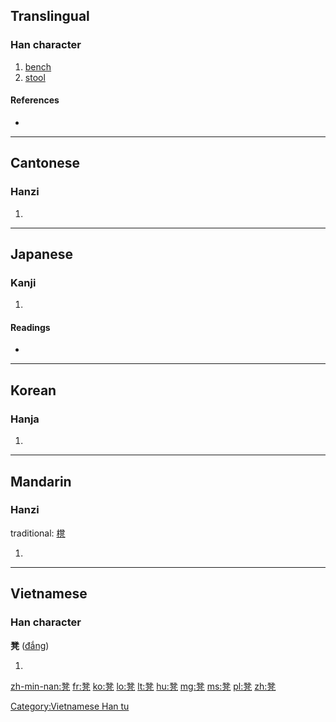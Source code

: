 ==Translingual==

===Han character===
{{Han char|rn=16|rad=几|as=12|sn=14|four=1221<sub>7</sub>|canj=弓廿竹弓 (NTHN)|ids=⿱[[登]][[几]]}}

# [[bench]]
# [[stool]]

====References====
* {{Han ref|kx=0134.360|dkj=01797|dj=0300.210|hdz=10278.200|uh=51F3|ud=20979|bh=B9B9|bd=47545}}

----

==Cantonese==

===Hanzi===
{{yue-hanzi|jyut=|y=dang3}}

# {{defn|lang=yue|sort=几12}}

----

==Japanese==

===Kanji===
{{ja-kanji|grade=|rs=几12}}

# {{defn|lang=ja|sort=几12}}

====Readings====
* {{ja-readings|on=[[とう]] (tō)|kun=[[ひざかけ]]のたぐい (hizakake-no tagui)}}

----

==Korean==

===Hanja===
{{ko-hanja|hangeul=등|rv=deung|mr=tŭng}}

# {{defn|lang=ko|sort=几12}}

----

==Mandarin==

===Hanzi===
{{cmn-hanzi|pin=[[dèng]] ([[deng4]])|wg=teng<sup>4</sup>}}
traditional: [[櫈]]

# {{defn|lang=cmn|sort=几12}}

----

==Vietnamese==

===Han character===
'''凳''' ([[đắng]])

# {{defn|lang=vi}}

[[Category:Vietnamese Han tu]]

[[zh-min-nan:凳]]
[[fr:凳]]
[[ko:凳]]
[[lo:凳]]
[[lt:凳]]
[[hu:凳]]
[[mg:凳]]
[[ms:凳]]
[[pl:凳]]
[[zh:凳]]